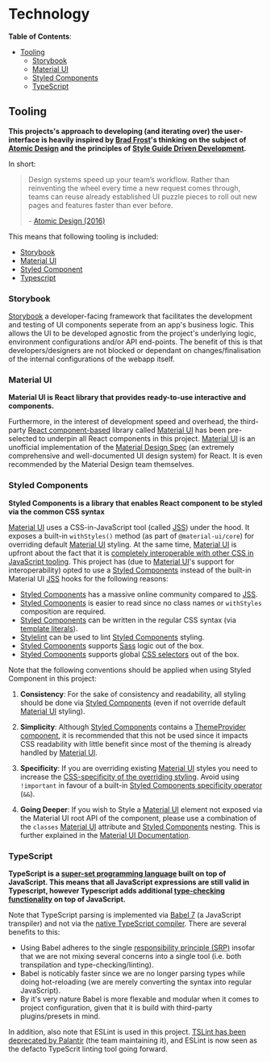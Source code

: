 
<Meta title="Docs/Getting Started/Technology" />

# Technology

**Table of Contents**:

- [Tooling](#tooling)
  - [Storybook](#storybook)
  - [Material UI](#material-ui)
  - [Styled Components](#styled-components)
  - [TypeScript](#typescript)

## Tooling

**This projects's approach to developing (and iterating over) the user-interface is heavily inspired by [Brad Frost](http://bradfrost.com/)'s thinking on the subject of [Atomic Design](http://atomicdesign.bradfrost.com/table-of-contents/) and the principles of [Style Guide Driven Development](http://www.styleguidedrivendevelopment.com/).**

In short:

> Design systems speed up your team’s workflow. Rather than reinventing the wheel every time a new request comes through, teams can reuse already established UI puzzle pieces to roll out new pages and features faster than ever before.
>
> \- [Atomic Design (2016)](http://atomicdesign.bradfrost.com/chapter-4/)

This means that following tooling is included:

- [Storybook](https://storybook.js.org/)
- [Material UI](https://material-ui.com/)
- [Styled Component](https://www.styled-components.com/)
- [Typescript](https://www.typescriptlang.org/)

### Storybook

[Storybook](https://storybook.js.org/) a developer-facing framework that facilitates the development and testing of UI components seperate from an app's business logic. This allows the UI to be developed agnostic from the project's underlying logic, environment configurations and/or API end-points. The benefit of this is that developers/designers are not blocked or dependant on changes/finalisation of the internal configurations of the webapp itself.

### Material UI

**Material UI is React library that provides ready-to-use interactive and components.**

Furthermore, in the interest of development speed and overhead, the third-party [React component-based](https://reactjs.org/docs/react-component.html) library called [Material UI](https://material-ui.com/) has been pre-selected to underpin all React components in this project. [Material UI](https://material-ui.com/) is an unofficial implementation of the [Material Design Spec](https://material.io/) (an extremely comprehensive and well-documented UI design system) for React. It is even recommended by the Material Design team themselves.

### Styled Components

**Styled Components is a library that enables React component to be styled via the common CSS syntax**

[Material UI](https://material-ui.com/) uses a CSS-in-JavaScript tool (called [JSS](https://cssinjs.org/)) under the hood. It exposes a built-in `withStyles()` method (as part of `@material-ui/core`) for overriding default [Material UI](https://material-ui.com) styling. At the same time, [Material UI](https://material-ui.com) is upfront about the fact that it is [completely interoperable with other CSS in JavaScript tooling](https://material-ui.com/guides/interoperability/). This project has (due to [Material UI](https://material-ui.com/)'s support for interoperability) opted to use a [Styled Components](https://www.styled-components.com) instead of the built-in Material UI [JSS](https://cssinjs.org/) hooks for the following reasons:

- [Styled Components](https://www.styled-components.com) has a massive online community compared to [JSS](https://cssinjs.org/).
- [Styled Components](https://www.styled-components.com) is easier to read since no class names or `withStyles` composition are required.
- [Styled Components](https://www.styled-components.com) can be written in the regular CSS syntax (via [template literals](https://developer.mozilla.org/en-US/docs/Web/JavaScript/Reference/Template_literals)).
- [Stylelint](https://stylelint.io/) can be used to lint [Styled Components](https://www.styled-components.com) styling.
- [Styled Components](https://www.styled-components.com) supports [Sass](https://sass-lang.com/) logic out of the box.
- [Styled Components](https://www.styled-components.com) supports global [CSS selectors](https://developer.mozilla.org/en-US/docs/Web/CSS/CSS_Selectors) out of the box.

Note that the following conventions should be applied when using Styled Component in this project:

1. **Consistency**: For the sake of consistency and readability, all styling should be done via [Styled Components](https://www.styled-components.com) (even if not override default [Material UI](https://material-ui.com/) styling).

2. **Simplicity**: Although [Styled Components](https://www.styled-components.com) contains a [ThemeProvider component](https://www.styled-components.com/docs/advanced), it is recommended that this not be used since it impacts CSS readability with little benefit since most of the theming is already handled by [Material UI](https://material-ui.com/).

3. **Specificity**: If you are overriding existing [Material UI](https://material-ui.com/) styles you need to increase the [CSS-specificity of the overriding styling](https://developer.mozilla.org/en-US/docs/Web/CSS/Specificity). Avoid using `!important` in favour of a built-in [Styled Components specificity operator](https://material-ui.com/guides/interoperability/#controlling-priority) (`&&`).

4. **Going Deeper**: If you wish to Style a [Material UI](https://material-ui.com/) element not exposed via the Material UI root API of the component, please use a combination of the `classes` [Material UI](https://material-ui.com/) attribute and [Styled Components](https://www.styled-components.com) nesting. This is further explained in the [Material UI Documentation](https://material-ui.com/guides/interoperability/#deeper-elements).

### TypeScript

**TypeScript is a [super-set programming language](https://en.wikipedia.org/wiki/Subset) built on top of JavaScript. This means that all JavaScript expressions are still valid in Typescript, however Typescript adds additional [type-checking functionality](https://en.wikipedia.org/wiki/Type_system) on top of JavaScript.**

Note that TypeScript parsing is implemented via [Babel 7](https://babeljs.io/) (a JavaScript transpiler) and not via the [native TypeScript compiler](https://en.wikipedia.org/wiki/TypeScript#Compiler). There are several benefits to this:

- Using Babel adheres to the single [responsibility principle (SRP)](https://en.wikipedia.org/wiki/Single_responsibility_principle) insofar that we are not mixing several concerns into a single tool (i.e. both transpilation and type-checking/linting).
- Babel is noticably faster since we are no longer parsing types while doing hot-reloading (we are merely converting the syntax into regular JavaScript).
- By it's very nature Babel is more flexable and modular when it comes to project configuration, given that it is build with third-party plugins/presets in mind.

In addition, also note that ESLint is used in this project. [TSLint has been deprecated by Palantir](https://medium.com/palantir/tslint-in-2019-1a144c2317a9) (the team maintaining it), and ESLint is now seen as the defacto TypeScrit linting tool going forward.
